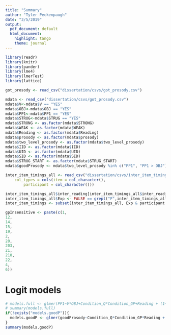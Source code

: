 ```yaml
---
title: "Summary"
author: "Tyler Peckenpaugh"
date: "3/5/2019"
output:
  pdf_document: default
  html_document:
    highlight: tango
    theme: journal
---
```


```r
library(readr)
library(knitr)
library(pander)
library(lme4)
library(lmerTest)
library(lattice)

got_prosody <- read_csv("dissertation/csvs/got_prosody.csv")

mdata <- read_csv("dissertation/csvs/got_prosody.csv")
mdata$V<-mdata$V == "YES"
mdata$OBJ<-mdata$OBJ == "YES"
mdata$PP1<-mdata$PP1 == "YES"
mdata$STRUG<-mdata$STRUG == "YES"
mdata$STRONG <- as.factor(mdata$STRONG)
mdata$WEAK <- as.factor(mdata$WEAK)
mdata$Reading <- as.factor(mdata$Reading)
mdata$prosody <- as.factor(mdata$prosody)
mdata$two_level_prosody <- as.factor(mdata$two_level_prosody)
mdata$IID <- as.factor(mdata$IID)
mdata$UID <- as.factor(mdata$UID)
mdata$SID <- as.factor(mdata$SID)
mdata$STRUG_START <- as.factor(mdata$STRUG_START)
mdata$goodProsody <- mdata$two_level_prosody %in% c("PP1", "PP1 > OBJ")

inter_item_timings_all <- read_csv("dissertation/csvs/inter_item_timings.csv", 
    col_types = cols(item = col_character(), 
        participant = col_character()))

inter_item_timings_all$inter_reading[inter_item_timings_all$inter_reading <0] <- NA
inter_item_timings_all$Exp <- FALSE == grepl("F",inter_item_timings_all$filename)
inter_item_timings <- subset(inter_item_timings_all, Exp & participant != "108")

gpInsensitive <- paste(c(1,
12,
14,
15,
19,
2,
20,
203,
21,
210,
22,
4,
6))

```

# Logit models
```r
# models.full <- glmer(PP1~V*OBJ+Condition_Q*Condition_GP+Reading + (1+V*OBJ+Condition_Q*Condition_GP+Reading | SID) + (1+V*OBJ+Condition_Q*Condition_GP+Reading | IID),data=mdata,family = binomial, control = glmerControl(optimizer = "bobyqa",optCtrl=list(maxfun=2e8)))
# summary(models.full)
if(!exists("models.goodP")){
  models.goodP <- glmer(goodProsody~Condition_Q*Condition_GP*Reading + (1+Condition_Q*Condition_GP*Reading | SID) + (1+Condition_Q*Condition_GP*Reading | IID),data=mdata,family = binomial, control = glmerControl(optimizer = "bobyqa",optCtrl=list(maxfun=2e8)))
}
summary(models.goodP)
```
